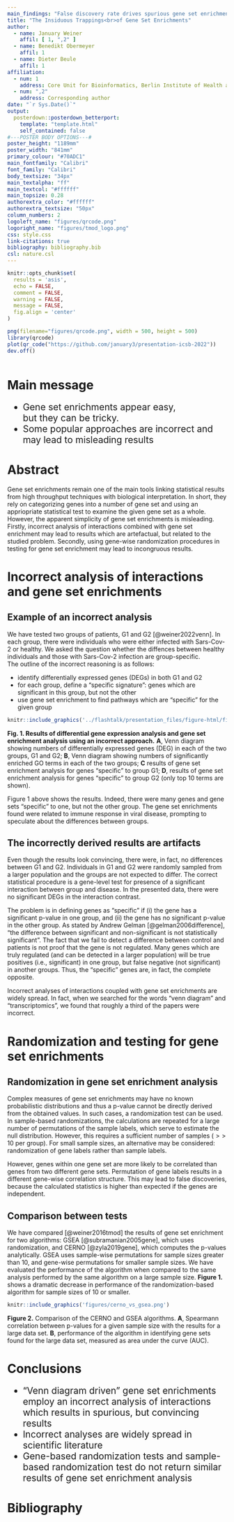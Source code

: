 ```yaml
---
main_findings: "False discovery rate drives spurious gene set enrichments"
title: "The Insiduous Trappings<br>of Gene Set Enrichments"
author: 
  - name: January Weiner
    affil: [ 1, ",2" ]
  - name: Benedikt Obermeyer
    affil: 1
  - name: Dieter Beule
    affil: 1
affiliation:
  - num: 1
    address: Core Unit for Bioinformatics, Berlin Institute of Health at Charite
  - num: ",2"
    address: Corresponding author
date: "`r Sys.Date()`"
output:
  posterdown::posterdown_betterport:
    template: "template.html"
    self_contained: false
#---POSTER BODY OPTIONS---#
poster_height: "1189mm"
poster_width: "841mm"
primary_colour: "#70ADC1"
main_fontfamily: "Calibri"
font_family: "Calibri"
body_textsize: "34px"
main_textalpha: "ff"
main_textcol: "#ffffff"
main_topsize: 0.28
authorextra_color: "#ffffff"
authorextra_textsize: "50px"
column_numbers: 2
logoleft_name: "figures/qrcode.png"
logoright_name: "figures/tmod_logo.png"
css: style.css
link-citations: true
bibliography: bibliography.bib
csl: nature.csl
---
```


```r
knitr::opts_chunk$set(
  results = 'asis',
  echo = FALSE,
  comment = FALSE,
  warning = FALSE,
  message = FALSE,
  fig.align = 'center'
)
```


```r
png(filename="figures/qrcode.png", width = 500, height = 500)
library(qrcode)
plot(qr_code("https://github.com/january3/presentation-icsb-2022"))
dev.off()



```

# Main message

<div style="font-size:150%;">

 * Gene set enrichments appear easy, <br>but they can be tricky. 
 * Some popular approaches are incorrect and may lead to misleading results

</div>


# Abstract

Gene set enrichments remain one of the main tools linking statistical results from high throughput techniques with biological interpretation. In short, they rely on categorizing genes into a number of gene set and using an appriopriate statistical test to examine the given gene set as a whole. 
However, the apparent simplicity of gene set enrichments is misleading.
Firstly, incorrect analysis of interactions combined with gene set
enrichment may lead to results which are artefactual, but related to the
studied problem. Secondly, using gene-wise randomization procedures in
testing for gene set enrichment may lead to incongruous results.

# Incorrect analysis of interactions and gene set enrichments

## Example of an incorrect analysis

We have tested two groups of patients, G1 and G2 [@weiner2022venn]. In each group, there were
individuals who were either infected with Sars-Cov-2 or healthy. We asked the
question whether the diffences between healthy individuals and those with
Sars-Cov-2 infection are group-specific.  
The outline of the incorrect reasoning is as follows: 

 * identify differentially expressed genes (DEGs) in both G1 and G2
 * for each group, define a "specific signature": genes which are
   significant in this group, but not the other
 * use gene set enrichment to find pathways which are "specific" for the
   given group

```r
knitr::include_graphics('../flashtalk/presentation_files/figure-html/fig1-1.png')
```

**Fig. 1. Results of differential gene expression analysis
and gene set enrichment analysis using an incorrect approach.**
**A**, Venn diagram showing numbers of differentially expressed genes (DEG)
in each of the two groups, G1 and G2; **B**, Venn diagram showing numbers
of significantly enriched GO terms in each of the two groups; **C** results
of gene set enrichment analysis for genes "specific" to group G1; **D**, results of gene set
enrichment analysis for genes "specific" to group G2 (only top 10 terms are shown).

Figure 1 above shows the results. Indeed, there were many genes and gene
sets "specific" to one, but not the other group. The gene set enrichments
found were related to immune response in viral disease, prompting to
speculate about the differences between groups. 

## The incorrectly derived results are artifacts

Even though the results look convincing, there were, in fact, no
differences between G1 and G2. Individuals in G1 and G2 were randomly
sampled from a larger population and the groups are not expected to differ.
The correct statistical procedure is a gene-level test for presence of
a significant interaction between group and disease. In the presented data,
there were no significant DEGs in the interaction contrast.

The problem is in defining genes as "specific" if (i) the gene has a
significant p-value in one group, and (ii) the gene has no significant
p-value in the other group. As stated by Andrew Gelman
[@gelman2006difference], "the difference between significant and
non-significant is not statistically significant". The fact that we fail to
detect a difference between control and patients is not proof that the gene
is not regulated.
Many genes which are truly regulated (and can be detected in a larger
population) will be true positives (i.e., significant) in one group,
but false negative (not significant) in another groups. Thus, the
"specific" genes are, in fact, the complete opposite.

Incorrect analyses of interactions coupled with gene set enrichments are
widely spread. In fact, when we searched for the words "venn diagram" and
"transcriptomics", we found that roughly a third of the papers were
incorrect.

# Randomization and testing for gene set enrichments

## Randomization in gene set enrichment analysis

Complex measures of gene set enrichments may have no known probabilistic
distributions and thus a p-value cannot be directly derived from the
obtained values. In such cases, a randomization test can be used. In
sample-based randomizations, the calculations are repeated for a large
number of permutations of the sample labels, which serve to estimate the null
distribution. However, this requires a sufficient number of samples ($>>$
10 per group). For small sample sizes, an alternative may be considered:
randomization of gene labels rather than sample labels.

However, genes within one gene set are more likely to be correlated than genes
from two different gene sets. Permutation of gene labels results in a
different gene-wise correlation structure. This may lead to false
discoveries, because the calculated statistics is higher than expected if
the genes are independent.

## Comparison between tests

We have compared [@weiner2016tmod] the results of gene set enrichment for two algorithms:
GSEA [@subramanian2005gene], which uses randomization, and CERNO
[@zyla2019gene], which computes the p-values analytically. GSEA uses
sample-wise permutations for sample sizes greater than 10, and gene-wise
permutations for smaller sample sizes. We have evaluated the performance of
the algorithm when compared to the same analysis performed by the same
algorithm on a large sample size. **Figure 1.** shows a dramatic decrease
in performance of the randomization-based algorithm for sample sizes of 10
or smaller. 

```r
knitr::include_graphics('figures/cerno_vs_gsea.png')
```

**Figure 2.** Comparison of the CERNO and GSEA algorithms. **A**,
Spearmann correlation between p-values for a given sample size with the
results for a large data set. **B**, performance of the algorithm in
identifying gene sets found for the large data set, measured as area under
the curve (AUC). 


# Conclusions

<div style="font-size:150%">

 * "Venn diagram driven" gene set enrichments employ an incorrect analysis
   of interactions which results in spurious, but convincing results
 * Incorrect analyses are widely spread in scientific literature
 * Gene-based randomization tests and sample-based randomization test do
   not return similar results of gene set enrichment analysis

</div>
# Bibliography

